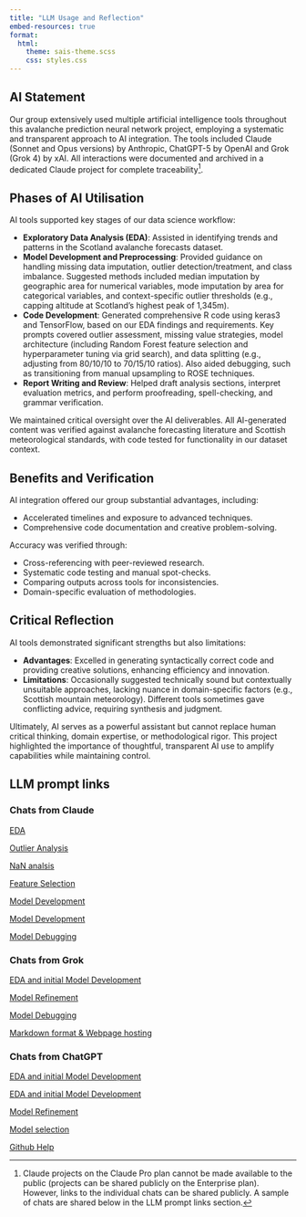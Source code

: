 ```yaml
---
title: "LLM Usage and Reflection"
embed-resources: true
format: 
  html:
    theme: sais-theme.scss
    css: styles.css
---
```


## AI Statement
Our group extensively used multiple artificial intelligence tools throughout this avalanche prediction neural network project, employing a systematic and transparent approach to AI integration. The tools included Claude (Sonnet and Opus versions) by Anthropic, ChatGPT-5 by OpenAI and Grok (Grok 4) by xAI. All interactions were documented and archived in a dedicated Claude project for complete traceability[^1].

## Phases of AI Utilisation
AI tools supported key stages of our data science workflow:

- **Exploratory Data Analysis (EDA)**: Assisted in identifying trends and patterns in the Scotland avalanche forecasts dataset.
- **Model Development and Preprocessing**: Provided guidance on handling missing data imputation, outlier detection/treatment, and class imbalance. Suggested methods included median imputation by geographic area for numerical variables, mode imputation by area for categorical variables, and context-specific outlier thresholds (e.g., capping altitude at Scotland's highest peak of 1,345m).
- **Code Development**: Generated comprehensive R code using keras3 and TensorFlow, based on our EDA findings and requirements. Key prompts covered outlier assessment, missing value strategies, model architecture (including Random Forest feature selection and hyperparameter tuning via grid search), and data splitting (e.g., adjusting from 80/10/10 to 70/15/10 ratios). Also aided debugging, such as transitioning from manual upsampling to ROSE techniques.
- **Report Writing and Review**: Helped draft analysis sections, interpret evaluation metrics, and perform proofreading, spell-checking, and grammar verification.

We maintained critical oversight over the AI deliverables. All AI-generated content was verified against avalanche forecasting literature and Scottish meteorological standards, with code tested for functionality in our dataset context. 

## Benefits and Verification
AI integration offered our group substantial advantages, including: 

- Accelerated timelines and exposure to advanced techniques.
- Comprehensive code documentation and creative problem-solving.

Accuracy was verified through: 

- Cross-referencing with peer-reviewed research.
- Systematic code testing and manual spot-checks.
- Comparing outputs across tools for inconsistencies.
- Domain-specific evaluation of methodologies.

## Critical Reflection
AI tools demonstrated significant strengths but also limitations:

- **Advantages**: Excelled in generating syntactically correct code and providing creative solutions, enhancing efficiency and innovation.
- **Limitations**: Occasionally suggested technically sound but contextually unsuitable approaches, lacking nuance in domain-specific factors (e.g., Scottish mountain meteorology). Different tools sometimes gave conflicting advice, requiring synthesis and judgment.

Ultimately, AI serves as a powerful assistant but cannot replace human critical thinking, domain expertise, or methodological rigor. This project highlighted the importance of thoughtful, transparent AI use to amplify capabilities while maintaining control.

## LLM prompt links

### Chats from Claude

[EDA](https://claude.ai/share/c0e2308c-8205-446e-8800-1881a645b3a3)

[Outlier Analysis](https://claude.ai/share/bffd6c29-b1d2-4082-a885-654aeacac45b)

[NaN analsis](https://claude.ai/share/b2a6d389-a55e-4628-a36c-753060f37a27)

[Feature Selection](https://claude.ai/share/b547e6dc-3399-4ca1-b35c-5c4da2cbac81)

[Model Development](https://claude.ai/share/6506f0ba-d9a2-46d4-9621-3f1f2c8a4936)

[Model Development](https://claude.ai/share/d9d313c3-8881-4e09-bc93-2e3982d2612a)

[Model Debugging](https://claude.ai/share/8e3a9f15-d074-483f-8576-88a426b1ecf5)

### Chats from Grok

[EDA and initial Model Development](https://x.com/i/grok/share/bO0WtyhgHe3Lwxdk7bLfX5f3c)
 
[Model Refinement](https://x.com/i/grok/share/6w5tC2QlUN4ByqzjyQT9wQ0R4)
 
[Model Debugging](https://x.com/i/grok/share/Eh2o6rqigg66NEN8JBh9D2GnD)
 
[Markdown format & Webpage hosting](https://x.com/i/grok/share/bW0AYWkA3lrg2qNgfTDezi2fS)

### Chats from ChatGPT

[EDA and initial Model Development](https://chatgpt.com/g/g-TgjKDuQwZ-r-wizard/c/68c018fe-ea7c-8323-a7ab-7db317bf798b)

[EDA and initial Model Development](https://chatgpt.com/share/68d9755a-5fe4-800e-8adb-9beb807ca7cb)

[Model Refinement](https://chatgpt.com/g/g-TgjKDuQwZ-r-wizard/c/68cf959a-1178-8331-9d6b-50a9e7845331)

[Model selection](https://chatgpt.com/share/68d997e2-4ac8-800e-a705-208c9f79864c)

[Github Help](https://chatgpt.com/share/68d997a2-c5cc-800e-ab64-a48506a7db70)

[^1]: Claude projects on the Claude Pro plan cannot be made available to the public (projects can be shared publicly on the Enterprise plan). However, links to the individual chats can be shared publicly. A sample of chats are shared below in the LLM prompt links section.

